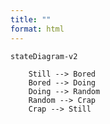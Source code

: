 ```yaml
---
title: ""
format: html
---
```


```mermaid
stateDiagram-v2

    Still --> Bored
    Bored --> Doing
    Doing --> Random
    Random --> Crap
    Crap --> Still

```
